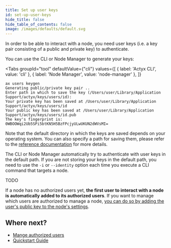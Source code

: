 ```yaml
---
title: Set up user keys 
id: set-up-user-keys
hide_title: false
hide_table_of_contents: false
image: /images/defaults/default.svg
---
```


In order to be able to interact with a node, you need user keys (i.e. a key pair consisting of a public and private key) to authenticate.

You can use the CLI or Node Manager to generate your keys:


<Tabs
  groupId="tool"
  defaultValue={"cli"}
  values={[
    { label: 'Actyx CLI', value: 'cli' },
    { label: 'Node Manager', value: 'node-manager' },
  ]}
>

<TabItem value="cli">

```text
ax users keygen
Generating public/private key pair ..
Enter path in which to save the key (/Users/user/Library/Application Support/actyx/keys/users/id): 
Your private key has been saved at /Users/user/Library/Application Support/actyx/keys/users/id
Your public key has been saved at /Users/user/Library/Application Support/actyx/keys/users/id.pub
The key's fingerprint is: 0WBOOWqi2Ub5SPi5btKN5H5BzFPcjyULwUKUN2dWVsMI=
```

Note that the default directory in which the keys are saved depends on your operating system.
You can also specify a path for saving them, please refer to the [reference documentation](../../reference/cli/users/keygen) for more details.

The CLI or Node Manager automatically try to authenticate with user keys in the default path.
If you are not storing your keys in the default path, you need to use the `-i` or `--identity` option each time you execute a CLI command that targets a node.

</TabItem>
<TabItem value="node-manager">

TODO

</TabItem>
</Tabs>

If a node has no authorized users yet, **the first user to interact with a node is automatically added to its authorized users**.
If you want to manage which users are authorized to manage a node, [you can do so by adding the user's public key to the node's settings](./manage-authorized-users).


## Where next?

- [Mange authorized users](./manage-authorized-users)
- [Quickstart Guide](../../tutorials/quickstart.mdx)
